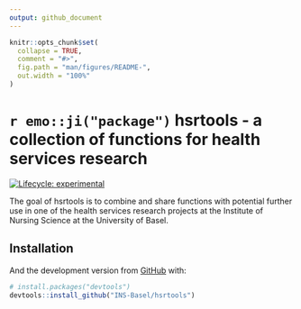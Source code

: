```yaml
---
output: github_document
---
```


<!-- README.md is generated from README.Rmd. Please edit that file -->

```r
knitr::opts_chunk$set(
  collapse = TRUE,
  comment = "#>",
  fig.path = "man/figures/README-",
  out.width = "100%"
)
```

# `r emo::ji("package")` hsrtools - a collection of functions for health services research

<!-- badges: start -->
[![Lifecycle: experimental](https://img.shields.io/badge/lifecycle-experimental-orange.svg)](https://www.tidyverse.org/lifecycle/#experimental)
<!-- badges: end -->

The goal of hsrtools is to combine and share functions with potential further use in one of the health services research projects at 
the Institute of Nursing Science at the University of Basel. 

## Installation

And the development version from [GitHub](https://github.com/) with:

``` r
# install.packages("devtools")
devtools::install_github("INS-Basel/hsrtools")
``` 


